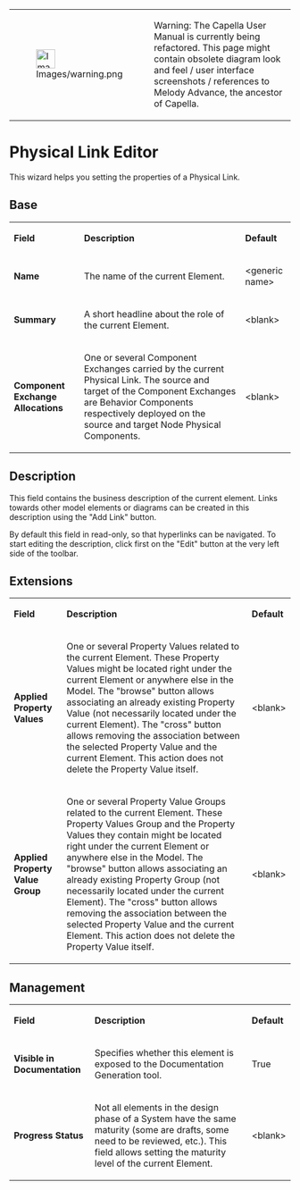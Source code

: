 <!--
  Copyright (c) 2006, 2015 THALES GLOBAL SERVICES.
  All rights reserved. This program and the accompanying materials
  are made available under the terms of the Eclipse Public License v1.0
  which accompanies this distribution, and is available at
  http://www.eclipse.org/legal/epl-v10.html

  Contributors:
       Thales - initial API and implementation
-->

{| border="1"
|-
| [[Image:Images/warning.png|34x34px]]
| Warning: The Capella User Manual is currently being refactored. This page might contain obsolete diagram look and feel / user interface screenshots / references to Melody Advance, the ancestor of Capella.
|}   

= Physical Link Editor =

This wizard helps you setting the properties of a Physical Link.

== Base ==                     

{| border="1"
|-
| '''Field'''
| '''Description'''
| '''Default'''
|-
| '''Name'''
| The name of the current Element.
| &lt;generic name&gt;
|-
| '''Summary'''
| A short headline about the role of the current Element.
| &lt;blank&gt;
|-
| '''Component Exchange Allocations'''
| One or several Component Exchanges carried by the current Physical Link. The source and target of the Component Exchanges are Behavior Components respectively deployed on the source and target Node Physical Components.
| &lt;blank&gt;
|}  

== Description==

This field contains the business description of the current element. Links towards other model elements or diagrams can be created in this description using the &quot;Add Link&quot; button.

By default this field in read-only, so that hyperlinks can be navigated. To start editing the description, click first on the &quot;Edit&quot; button at the very left side of the toolbar. 

== Extensions ==                

{| border="1"
|-
| '''Field'''
| '''Description'''
| '''Default'''
|-
| '''Applied Property Values'''
| One or several Property Values related to the current Element. These Property Values might be located right under the current Element or anywhere else in the Model.
The &quot;browse&quot; button allows associating an already existing Property Value (not necessarily located under the current Element). The &quot;cross&quot; button allows removing the association between the selected Property Value and the current Element. This action does not delete the Property Value itself.
| &lt;blank&gt;
|-
| '''Applied Property Value Group'''
| One or several Property Value Groups related to the current Element. These Property Values Group and the Property Values they contain might be located right under the current Element or anywhere else in the Model.
The &quot;browse&quot; button allows associating an already existing Property Group (not necessarily located under the current Element). The &quot;cross&quot; button allows removing the association between the selected Property Value and the current Element. This action does not delete the Property Value itself.
| &lt;blank&gt;
|}
  
== Management ==                     

{| border="1"
|-
| '''Field'''
| '''Description'''
| '''Default'''
|-
| '''Visible in Documentation'''
| Specifies whether this element is exposed to the Documentation Generation tool.
| True
|-
| '''Progress Status'''
| Not all elements in the design phase of a System have the same maturity (some are drafts, some need to be reviewed, etc.). This field allows setting the maturity level of the current Element.
| &lt;blank&gt;
|}     